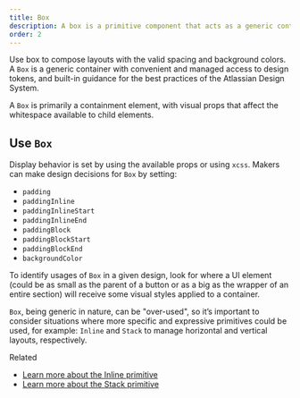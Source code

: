 ```yaml
---
title: Box
description: A box is a primitive component that acts as a generic container, and provides managed access to design tokens.
order: 2
---
```


Use box to compose layouts with the valid spacing and background colors. A `Box` is a generic container with convenient and managed access to design tokens, and built-in guidance for the best practices of the Atlassian Design System.

A `Box` is primarily a containment element, with visual props that affect the whitespace available to child elements. 


## Use `Box`
Display behavior is set by using the available props or using `xcss`. Makers can make design decisions for `Box` by setting:

- `padding`
- `paddingInline`
- `paddingInlineStart`
- `paddingInlineEnd`
- `paddingBlock`
- `paddingBlockStart`
- `paddingBlockEnd`
- `backgroundColor`

To identify usages of `Box` in a given design, look for where a UI element (could be as small as the parent of a button or as a big as the wrapper of an entire section) will receive some visual styles applied to a container.

`Box`, being generic in nature, can be "over-used", so it’s important to consider situations where more specific and expressive primitives could be used, for example: `Inline` and `Stack` to manage horizontal and vertical layouts, respectively.

Related
- [Learn more about the Inline primitive](/components/primitives/inline/usage)
- [Learn more about the Stack primitive](/components/primitives/stack/usage)
